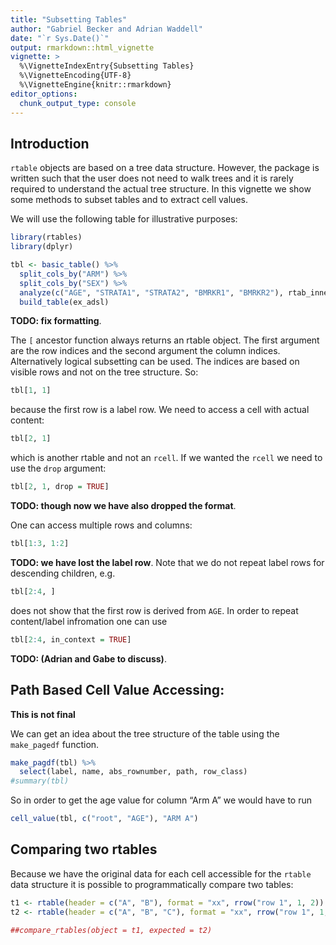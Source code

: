 ```yaml
---
title: "Subsetting Tables"
author: "Gabriel Becker and Adrian Waddell"
date: "`r Sys.Date()`"
output: rmarkdown::html_vignette
vignette: >
  %\VignetteIndexEntry{Subsetting Tables}
  %\VignetteEncoding{UTF-8}
  %\VignetteEngine{knitr::rmarkdown}
editor_options: 
  chunk_output_type: console
---
```


## Introduction

`rtable` objects are based on a tree data structure. However, the package is written such that the user does not need to walk trees and it is rarely required to understand the actual tree structure. In this vignette we show some methods to subset tables and to extract cell values.

We will use the following table for illustrative purposes:

```r
library(rtables)
library(dplyr)

tbl <- basic_table() %>%
  split_cols_by("ARM") %>%
  split_cols_by("SEX") %>%
  analyze(c("AGE", "STRATA1", "STRATA2", "BMRKR1", "BMRKR2"), rtab_inner) %>%
  build_table(ex_adsl)
```

**TODO: fix formatting**.

The `[` ancestor function always returns an rtable object. The first argument are the row indices and the second argument the column indices. Alternatively logical subsetting can be used. The indices are based on visible rows and not on the tree structure. So:

```r
tbl[1, 1]
```

because the first row is a label row. We need to access a cell with actual content:

```r
tbl[2, 1]
```


which is another rtable and not an `rcell`. If we wanted the `rcell` we need to use the `drop` argument:

```r
tbl[2, 1, drop = TRUE]
```

**TODO: though now we have also dropped the format**. 

One can access multiple rows and columns:

```r
tbl[1:3, 1:2]
```

**TODO: we have lost the label row**. Note that we do not repeat label rows for descending children, e.g.

```r
tbl[2:4, ]
```

does not show that the first row is derived from `AGE`. In order to repeat content/label infromation one can use

```r
tbl[2:4, in_context = TRUE]
```

**TODO: (Adrian and Gabe to discuss)**.


## Path Based Cell Value Accessing:

**This is not final**

We can get an idea about the tree structure of the table using the `make_pagedf` function.

```r
make_pagdf(tbl) %>%
  select(label, name, abs_rownumber, path, row_class)
#summary(tbl)
```

So in order to get the age value for column "Arm A" we would have to run

```r
cell_value(tbl, c("root", "AGE"), "ARM A")
```



## Comparing two rtables

Because we have the original data for each cell accessible for the `rtable` data
structure it is possible to programmatically compare two tables:

```r
t1 <- rtable(header = c("A", "B"), format = "xx", rrow("row 1", 1, 2))
t2 <- rtable(header = c("A", "B", "C"), format = "xx", rrow("row 1", 1, 2, 3))

##compare_rtables(object = t1, expected = t2) 
```